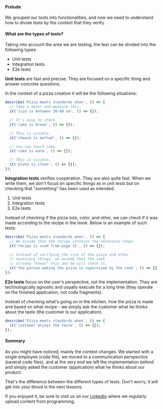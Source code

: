 #### Prelude

We grouped our tests into functionalities, and now we need to understand how
to divide tests by the context that they verify.

#### What are the types of tests?

Taking into account the area we are testing, the test can be divided into
the following types:

- Unit tests
- Integration tests
- E2e tests

**Unit tests** are fast and precise. They are focused on a specific thing
and answer concrete questions.

In the context of a pizza creation it will be the following situations:

```ts
describe('Pizza meets standards when', () => {
  // Take a meter and measure this.
  it('size is between 30-40 cm', () => {});

  // It's easy to check.
  it('cake is brown', () => {});

  // This is visible.
  it('cheese is melted', () => {});

  // You can touch cake.
  it('cake is warm', () => {});

  // This is visible.
  it('plate is clean', () => {});
});
```

**Integration tests** verifies cooperation. They are also quite fast. When we
write them, we don't focus on specific things as in unit tests but on checking
that "something" has been used as intended.

1. Unit tests
2. Integration tests
3. E2e tests

Instead of checking if the pizza size, color, and other, we can check if it
was made according to the recipe in the book. Below is an example of such
tests:

```ts
describe('Pizza meets standards when', () => {
  // We assume that the recipe contains the necessary steps.
  it('recipe is used from page 31', () => {});

  // Instead of verifying the size of the pizza and other
  // necessary things, we assume that the cook
  // already "knows" this and he will check it.
  it('the person making the pizza is supervised by the cook', () => {});
});
```

**E2e tests** focus on the user's perspective, not the implementation.
They are technologically agnostic and usually execute for a long time (they
operate on the finished application, not code fragments).

Instead of checking what's going on in the kitchen, how the pizza is made
and based on what recipe - we simply ask the customer what he thinks about
the taste (the customer is our application).

```ts
describe('Pizza meets standards when', () => {
  it('customer enjoys the taste', () => {});
});
```

#### Summary

As you might have noticed, mainly the context changes. We started with a
single employee (code file), we moved to a communication perspective
(several code files), and at the very end we left the implementation behind
and simply asked the customer (application) what he thinks about our
product.

That's the difference between the different types of tests. Don't worry, it
will get into your blood in the next lessons.

If you enjoyed it, be sure to visit us on our
[Linkedin](https://www.linkedin.com/in/adrian-po%C5%82ubi%C5%84ski-281ab2172/)
where we regularly upload content from programming.
